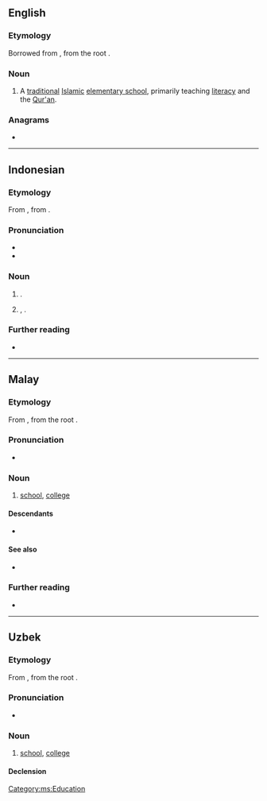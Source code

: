 ==English==
{{wiki}}

===Etymology===
Borrowed from {{bor|en|ar|مَكْتَب}}, from the root {{ar-root|ك|ت|ب|nocat=1}}. {{root|en|ar|ك ت ب}}

===Noun===
{{en-noun}}

# A [[traditional]] [[Islamic]] [[elementary school]], primarily teaching [[literacy]] and the [[Qur'an]].

===Anagrams===
* {{anagrams|en|a=aabkmt|tambak}}

----

==Indonesian==

===Etymology===
From {{inh|id|ms|maktab}}, from {{der|id|ar|مَكْتَب}}.

===Pronunciation===
* {{IPA|id|[ˈmak̚t̪ap̚]}}
* {{hyphenation|id|mak|tab}}

===Noun===
{{id-noun|head=|pl=maktab-maktab}}

# {{rfv-sense|id}} {{lb|id|dialect}} {{l|en|school}}.
#: {{syn|id|perguruan|madrasah|sekolah}}
# {{lb|id|hajj}} {{l|en|office}}, {{l|en|buro}}.
#: {{syn|id|kantor|lembaga|biro}}

===Further reading===
* {{R:KBBI Daring}}

----

==Malay==

===Etymology===
From {{bor|ms|ar|مَكْتَب}}, from the root {{ar-root|ك|ت|ب|nocat=1}}.

===Pronunciation===
* {{IPA|id|[ˈmaʔk.tap]}}

===Noun===
{{ms-noun|j=مکتب}}

# [[school]], [[college]]

====Descendants====
* {{desc|id|bor=1|maktab}}

====See also====
* {{l|ms|sekolah}}

===Further reading===
* {{R:PRPM}}

[[Category:ms:Education]]

----

==Uzbek==
{{uz-variant|c=мактаб|r=maktab|a=}}

===Etymology===
From {{der|uz|ar|مَكْتَب}}, from the root {{ar-root|ك|ت|ب|nocat=1}}.

===Pronunciation===
*{{IPA|uz|/maktap/}}

===Noun===
{{uz-noun}}

# [[school]], [[college]]

====Declension====
{{uz-decl-noun}}